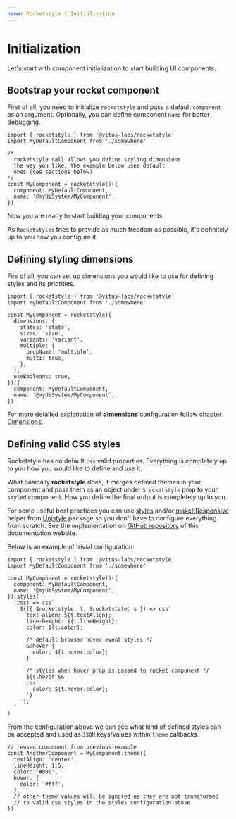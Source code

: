 ```yaml
---
name: Rocketstyle \ Initialization
---
```


# Initialization

Let's start with component initialization to start building UI components.

## Bootstrap your rocket component

First of all, you need to initialize `rocketstyle` and
pass a default `component` as an argument. Optionally,
you can define component `name` for better debugging.

```tsx editor=false live=false
import { rocketstyle } from '@vitus-labs/rocketstyle'
import MyDefaultComponent from './somewhere'

/*
  rocketstyle call allows you define styling dimensions
  the way you like, the example below uses default
  ones (see sections below)
*/
const MyComponent = rocketstyle()({
  component: MyDefaultComponent,
  name: '@myUiSystem/MyComponent',
})
```

Now you are ready to start building your components.

As `Rocketstyles` tries to provide as much freedom as possible,
it's definitely up to you how you configure it.

## Defining styling dimensions

Firs of all, you can set up dimensions you would like to use
for defining styles and its priorities.

```tsx editor=false live=false
import { rocketstyle } from '@vitus-labs/rocketstyle'
import MyDefaultComponent from './somewhere'

const MyComponent = rocketstyle({
  dimensions: {
    states: 'state',
    sizes: 'size',
    variants: 'variant',
    multiple: {
      propName: 'multiple',
      multi: true,
    },
  },
  useBooleans: true,
})({
  component: MyDefaultComponent,
  name: '@myUiSystem/MyComponent',
})
```

For more detailed explanation of **dimensions** configuration follow chapter
[Dimensions](/docs/ui-system/rocketstyle/dimensions).

## Defining valid CSS styles

Rocketstyle has no default `css` valid properties. Everything
is completely up to you how you would like to define and use it.

What basically **rocketstyle** does, it merges defined themes
in your component and pass them as an object under `$rocketstyle` prop
to your `styled` component. How you define the final output is completely
up to you.

For some useful best practices you can use [styles](/docs/ui-system/unistyle/styles#styles)
and/or [makeItResponsive](http://localhost:3000/docs/ui-system/unistyle/responsive#make-it-responsive)
helper from [Unistyle](/docs/ui-system/unistyle) package so you don't
have to configure everything from scratch. See the implementation on
[GitHub repository](https://github.com/vitus-labs/docs/blob/master/src/components/core/element.ts)
of this documentation website.

Below is an example of trivial configuration:

```tsx editor=false live=false
import { rocketstyle } from '@vitus-labs/rocketstyle'
import MyDefaultComponent from './somewhere'

const MyComponent = rocketstyle()({
  component: MyDefaultComponent,
  name: '@myUiSystem/MyComponent',
}).styles(
  (css) => css`
    ${({ $rocketstyle: t, $rocketstate: s }) => css`
      text-align: ${t.textAlign};
      line-height: ${t.lineHeight};
      color: ${t.color};

      /* default browser hover event styles */
      &:hover {
        color: ${t.hover.color};
      }

      /* styles when hover prop is passed to rocket component */
      ${s.hover &&
      css`
        color: ${t.hover.color};
      `}
    `};
  `
)
```

From the configuration above we can see what kind of defined styles
can be accepted and used as `JSON` keys/values within `theme` callbacks.

```tsx editor=false live=false
// reused component from previous example
const AnotherComponent = MyComponent.theme({
  textAlign: 'center',
  lineHeight: 1.5,
  color: '#000',
  hover: {
    color: '#fff',
  },
  // other theme values will be ignored as they are not transformed
  // to valid css styles in the styles configuration above
})
```
